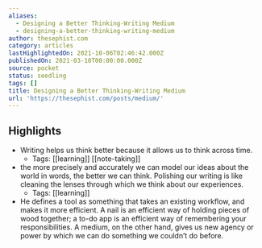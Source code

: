 ```yaml
---
aliases:
  - Designing a Better Thinking-Writing Medium
  - designing-a-better-thinking-writing-medium
author: thesephist.com
category: articles
lastHighlightedOn: 2021-10-06T02:46:42.000Z
publishedOn: 2021-03-10T00:00:00.000Z
source: pocket
status: seedling
tags: []
title: Designing a Better Thinking-Writing Medium
url: 'https://thesephist.com/posts/medium/'
---
```

## Highlights

- Writing helps us think better because it allows us to think across time.
    - Tags: [[learning]] [[note-taking]]
- the more precisely and accurately we can model our ideas about the world in words, the better we can think. Polishing our writing is like cleaning the lenses through which we think about our experiences.
    - Tags: [[learning]]
- He defines a tool as something that takes an existing workflow, and makes it more efficient. A nail is an efficient way of holding pieces of wood together; a to-do app is an efficient way of remembering your responsibilities. A medium, on the other hand, gives us new agency or power by which we can do something we couldn’t do before.
